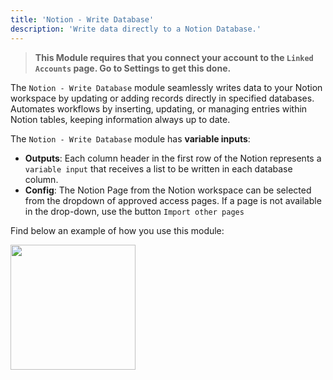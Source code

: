 ```yaml
---
title: 'Notion - Write Database'
description: 'Write data directly to a Notion Database.'
---
```


>**This Module requires that you connect your account to the `Linked Accounts` page. Go to Settings to get this done.**

The `Notion - Write Database` module seamlessly writes data to your Notion workspace by updating or adding records directly in specified databases. Automates workflows by inserting, updating, or managing entries within Notion tables, keeping information always up to date.

The `Notion - Write Database` module has **variable inputs**:

- **Outputs**: Each column header in the first row of the Notion represents a `variable input` that receives a list to be written in each database column.
- **Config**: The Notion Page from the Notion workspace can be selected from the dropdown of approved access pages. If a page is not available in the drop-down, use the button `Import other pages`

Find below an example of how you use this module:

<img height="200" src="/NWriteToDB.png"/>
